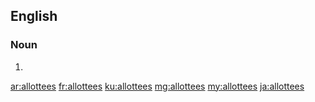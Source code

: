 ==English==

===Noun===
{{head|en}}

# {{plural of|allottee}}

[[ar:allottees]]
[[fr:allottees]]
[[ku:allottees]]
[[mg:allottees]]
[[my:allottees]]
[[ja:allottees]]